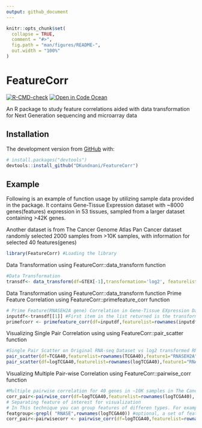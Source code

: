 ```yaml
---
output: github_document
---
```


<!-- README.md is generated from README.Rmd. Please edit that file -->

```r
knitr::opts_chunk$set(
  collapse = TRUE,
  comment = "#>",
  fig.path = "man/figures/README-",
  out.width = "100%"
)
```

# FeatureCorr

<!-- badges: start -->
[![R-CMD-check](https://github.com/DKundnani/FeatureCorr/actions/workflows/check-standard.yaml/badge.svg)](https://github.com/DKundnani/FeatureCorr/actions/workflows/check-standard.yaml)
[![Open in Code Ocean](https://codeocean.com/codeocean-assets/badge/open-in-code-ocean.svg)](https://codeocean.com/capsule/7549295/tree)
<!-- badges: end -->

 An R package to study feature correlations aided with data transformation for Next Generation sequencing and microarray data

## Installation

The development version from [GitHub](https://github.com/) with:

``` r
# install.packages("devtools")
devtools::install_github("DKundnani/FeatureCorr")
```
## Example

Following is an example of function usage by utilizing sample data provided in the package. 
It contains Gene-Tissue Expression dataset with ~8000 genes(features) expression in 53 tissues, 
sampled from a larger dataset containing >42K genes. 

Another dataset is from The Cancer Genome Atlas Pan Cancer dataset randomly selected 2000 samples from >10K samples, with information for selected 40 features(genes)

```r
library(FeatureCorr) #Loading the library
```

Data Transformation using FeatureCorr::data_transform function

```r
#Data Transformation
transdf<- data_transform(df=GTEX[-1],transformation='log2', featurelist=GTEX$Description, medianthres=1)
```
Data Transformation using FeatureCorr::data_transform function
Prime Feature Correlation using FeatureCorr::primefeature_corr function

```r
# Prime Feature(RNASEH2A gene) Correlation in Gene-Tissue EXpression Dataset
inputdf<-transdf[[1]] #First item in the list returned is the transformed Data
primefcorr <- primefeature_corr(df=inputdf,featurelist=rownames(inputdf) ,primefeature="RNASEH2A")
```


Visualizing Single Pair Correlation using using FeatureCorr::pair_scatter function

```r
#Single Pair Scatter on Original RNA-seq Dataset vs log2 transformed RNA-seq Dataset
pair_scatter(df=TCGA40,featurelist=rownames(TCGA40),feature1="RNASEH2A",feature2="PCNA", corrmeth='pearson')[[1]]
pair_scatter(df=logTCGA40,featurelist=rownames(logTCGA40),feature1="RNASEH2A", feature2="PCNA", corrmeth='pearson')[[1]]
```



Visualizing Multiple Pair-wise Correlation using FeatureCorr::pairwise_corr function

```r
#Multiple pairwise correlation for 40 genes in ~10K samples in The Cancer Genome Atlas-Pan Cancer dataset
corr_pair<-pairwise_corr(df=logTCGA40,featurelist=rownames(logTCGA40), visorder="hclust", clustno=2)
# Separating feature of interest for visualization 
# In This technique you can group features of differen types. For example if I have methylation and transcription data in the same dataframe for same set of feature identfiers
featgroup<-grepl( "RNASE",rownames(logTCGA40)) #optional, a set of features to separated
corr_pair<-pairwisecorr <- pairwise_corr(df=logTCGA40,featurelist=rownames(logTCGA40),featuregroup=featgroup)
```


